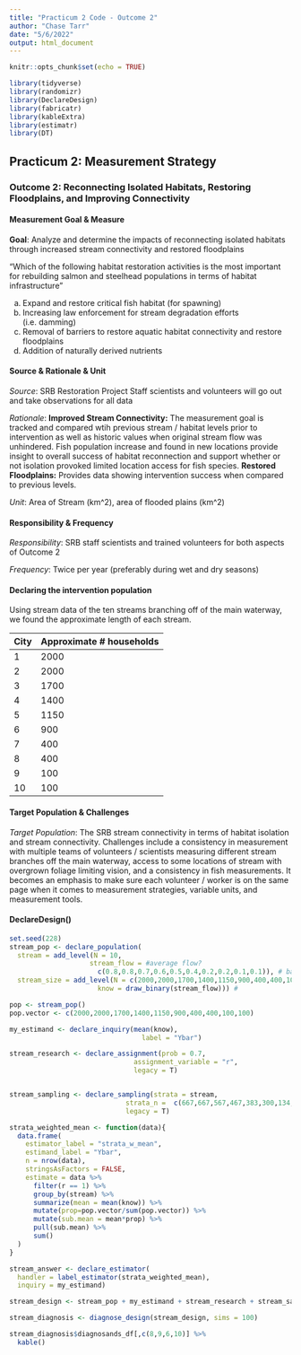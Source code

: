 ```yaml
---
title: "Practicum 2 Code - Outcome 2"
author: "Chase Tarr"
date: "5/6/2022"
output: html_document
---
```


```r
knitr::opts_chunk$set(echo = TRUE)

library(tidyverse)
library(randomizr)
library(DeclareDesign)
library(fabricatr)
library(kableExtra)
library(estimatr)
library(DT)
```

## Practicum 2: Measurement Strategy 


### **Outcome 2**: Reconnecting Isolated Habitats, Restoring Floodplains, and Improving Connectivity

#### Measurement Goal & Measure

**Goal**: Analyze and determine the impacts of reconnecting isolated habitats through increased stream connectivity and restored floodplains

“Which of the following habitat restoration activities is the most important for rebuilding salmon and steelhead populations in terms of habitat infrastructure"

a. Expand and restore critical fish habitat (for spawning)
b. Increasing law enforcement for stream degradation efforts (i.e. damming)
c. Removal of barriers to restore aquatic habitat connectivity and restore floodplains
d. Addition of naturally derived nutrients   


#### Source & Rationale & Unit

*Source*: SRB Restoration Project Staff scientists and volunteers will go out and take observations for all data

*Rationale*: **Improved Stream Connectivity:** The measurement goal is tracked and compared wtih previous stream / habitat levels prior to intervention as well as historic values when original stream flow was unhindered. Fish population increase and found in new locations provide insight to overall success of habitat reconnection and support whether or not isolation provoked limited location access for fish species. **Restored Floodplains:** Provides data showing intervention success when compared to previous levels. 


*Unit*: Area of Stream (km^2), area of flooded plains (km^2)


#### Responsibility & Frequency

*Responsibility*: SRB staff scientists and trained volunteers for both aspects of Outcome 2

*Frequency*: Twice per year (preferably during wet and dry seasons)


#### Declaring the intervention population

Using stream data of the ten streams branching off of the main waterway, we found the approximate length of each stream.

City        Approximate # households 
----        ------------------------
1                     2000
2                     2000
3                     1700
4                     1400
5                     1150
6                      900
7                      400
8                      400
9                      100
10                     100

#### Target Population & Challenges

*Target Population*: The SRB stream connectivity in terms of habitat isolation and stream connectivity. Challenges include a consistency in measurement with multiple teams of volunteers / scientists measuring different stream branches off the main waterway, access to some locations of stream with overgrown foliage limiting vision, and a consistency in fish measurements. It becomes an emphasis to make sure each volunteer / worker is on the same page when it comes to measurement strategies, variable units, and measurement tools.


#### DeclareDesign()

```r
set.seed(228)
stream_pop <- declare_population(
  stream = add_level(N = 10,
                    stream_flow = #average flow?
                      c(0.8,0.8,0.7,0.6,0.5,0.4,0.2,0.2,0.1,0.1)), # based on different stream size branching off main waterway
  stream_size = add_level(N = c(2000,2000,1700,1400,1150,900,400,400,100,100), #name variables in a way that corresponds with actual data
                      know = draw_binary(stream_flow))) # 

pop <- stream_pop()
pop.vector <- c(2000,2000,1700,1400,1150,900,400,400,100,100)

my_estimand <- declare_inquiry(mean(know),
                                 label = "Ybar")

```

```r
stream_research <- declare_assignment(prob = 0.7,
                               assignment_variable = "r",
                               legacy = T)


stream_sampling <- declare_sampling(strata = stream,
                             strata_n =  c(667,667,567,467,383,300,134,134,34,34), # amount of stream km area we want to have sampled from each stream
                             legacy = T)
```

```r
strata_weighted_mean <- function(data){
  data.frame(
    estimator_label = "strata_w_mean",
    estimand_label = "Ybar",
    n = nrow(data),
    stringsAsFactors = FALSE,
    estimate = data %>% 
      filter(r == 1) %>% 
      group_by(stream) %>% 
      summarize(mean = mean(know)) %>% 
      mutate(prop=pop.vector/sum(pop.vector)) %>% 
      mutate(sub.mean = mean*prop) %>% 
      pull(sub.mean) %>% 
      sum()
  )
}


```

```r
stream_answer <- declare_estimator(
  handler = label_estimator(strata_weighted_mean),
  inquiry = my_estimand)

stream_design <- stream_pop + my_estimand + stream_research + stream_sampling + stream_answer

stream_diagnosis <- diagnose_design(stream_design, sims = 100)

stream_diagnosis$diagnosands_df[,c(8,9,6,10)] %>% 
  kable()


```


